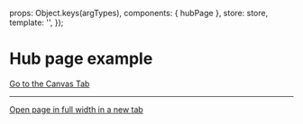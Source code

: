 
<Meta of={HubpageStories} />

  props: Object.keys(argTypes),
  components: { hubPage },
  store: store,
  template: '<hubPage />',
});

# Hub page example

<a href="?path=/story/pages-hub-page--example">Go to the Canvas Tab</a>

***

<a href="?id=pages-hub-page--example" target="_blank">Open page in full width in a new tab</a>

<Canvas>
  <Story of={HubpageStories.Example} />
</Canvas>
